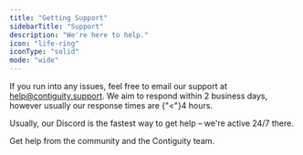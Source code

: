 ```yaml
---
title: "Getting Support"
sidebarTitle: "Support"
description: "We're here to help."
icon: "life-ring"
iconType: "solid"
mode: "wide"
---
```


If you run into any issues, feel free to email our support at [help@contiguity.support](mailto:help@contiguity.support). We aim to respond within 2 business days, however usually our response times are {"<"}4 hours.

Usually, our Discord is the fastest way to get help – we're active 24/7 there.

<Card title="Join our Discord server" icon="discord" href="https://discord.com/invite/Z9K5XAsS7H">
    Get help from the community and the Contiguity team.
</Card>



<Landing />
<Deletecrumb />